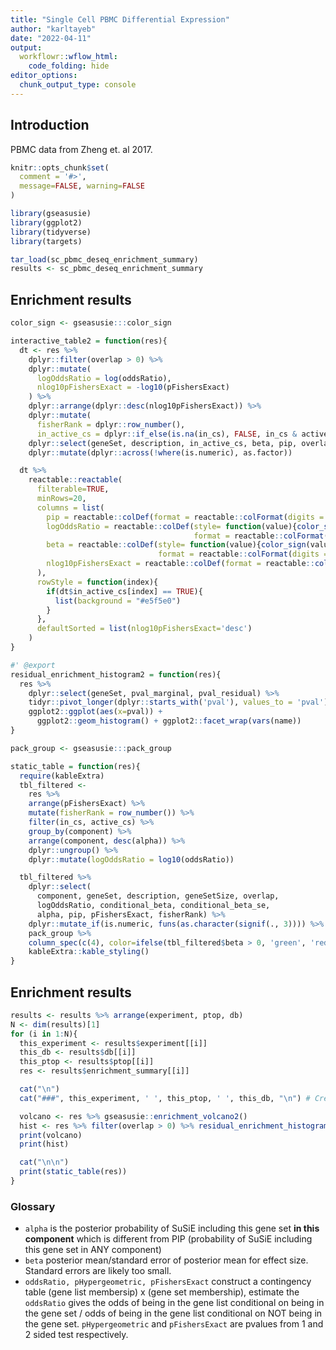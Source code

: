 ```yaml
---
title: "Single Cell PBMC Differential Expression"
author: "karltayeb"
date: "2022-04-11"
output:
  workflowr::wflow_html:
    code_folding: hide
editor_options:
  chunk_output_type: console
---
```


## Introduction

PBMC data from Zheng et. al 2017.

```r
knitr::opts_chunk$set(
  comment = '#>',
  message=FALSE, warning=FALSE
)
```

```r
library(gseasusie)
library(ggplot2)
library(tidyverse)
library(targets)

tar_load(sc_pbmc_deseq_enrichment_summary)
results <- sc_pbmc_deseq_enrichment_summary
```

## Enrichment results

```r
color_sign <- gseasusie:::color_sign

interactive_table2 = function(res){
  dt <- res %>% 
    dplyr::filter(overlap > 0) %>%
    dplyr::mutate(
      logOddsRatio = log(oddsRatio),
      nlog10pFishersExact = -log10(pFishersExact)
    ) %>%
    dplyr::arrange(dplyr::desc(nlog10pFishersExact)) %>%
    dplyr::mutate(
      fisherRank = dplyr::row_number(),
      in_active_cs = dplyr::if_else(is.na(in_cs), FALSE, in_cs & active_cs)) %>%
    dplyr::select(geneSet, description, in_active_cs, beta, pip, overlap, geneSetSize, logOddsRatio, nlog10pFishersExact, component, fisherRank) %>%
    dplyr::mutate(dplyr::across(!where(is.numeric), as.factor))

  dt %>%
    reactable::reactable(
      filterable=TRUE,
      minRows=20,
      columns = list(
        pip = reactable::colDef(format = reactable::colFormat(digits = 3)),
        logOddsRatio = reactable::colDef(style= function(value){color_sign(value)},
                                         format = reactable::colFormat(digits = 3)),
        beta = reactable::colDef(style= function(value){color_sign(value)},
                                 format = reactable::colFormat(digits = 3)),
        nlog10pFishersExact = reactable::colDef(format = reactable::colFormat(digits = 3))
      ),
      rowStyle = function(index){
        if(dt$in_active_cs[index] == TRUE){
          list(background = "#e5f5e0")
        }
      },
      defaultSorted = list(nlog10pFishersExact='desc')
    )
}

#' @export
residual_enrichment_histogram2 = function(res){
  res %>%
    dplyr::select(geneSet, pval_marginal, pval_residual) %>%
    tidyr::pivot_longer(dplyr::starts_with('pval'), values_to = 'pval') %>%
    ggplot2::ggplot(aes(x=pval)) +
      ggplot2::geom_histogram() + ggplot2::facet_wrap(vars(name))
}

pack_group <- gseasusie:::pack_group

static_table = function(res){
  require(kableExtra)
  tbl_filtered <-
    res %>%
    arrange(pFishersExact) %>%
    mutate(fisherRank = row_number()) %>%
    filter(in_cs, active_cs) %>%
    group_by(component) %>%
    arrange(component, desc(alpha)) %>%
    dplyr::ungroup() %>%
    dplyr::mutate(logOddsRatio = log10(oddsRatio))

  tbl_filtered %>%
    dplyr::select(
      component, geneSet, description, geneSetSize, overlap,
      logOddsRatio, conditional_beta, conditional_beta_se,
      alpha, pip, pFishersExact, fisherRank) %>%
    dplyr::mutate_if(is.numeric, funs(as.character(signif(., 3)))) %>%
    pack_group %>%
    column_spec(c(4), color=ifelse(tbl_filtered$beta > 0, 'green', 'red')) %>%
    kableExtra::kable_styling()
}
```

## Enrichment results

```r
results <- results %>% arrange(experiment, ptop, db)
N <- dim(results)[1]
for (i in 1:N){
  this_experiment <- results$experiment[[i]]
  this_db <- results$db[[i]]
  this_ptop <- results$ptop[[i]]
  res <- results$enrichment_summary[[i]]

  cat("\n") 
  cat("###", this_experiment, ' ', this_ptop, ' ', this_db, "\n") # Create second level headings with the names.

  volcano <- res %>% gseasusie::enrichment_volcano2()
  hist <- res %>% filter(overlap > 0) %>% residual_enrichment_histogram2() 
  print(volcano)
  print(hist)

  cat("\n\n")
  print(static_table(res))
}
```

### Glossary

* `alpha` is the posterior probability of SuSiE including this gene set **in this component** which is different from PIP (probability of SuSiE including this gene set in ANY component)
* `beta` posterior mean/standard error of posterior mean for effect size. Standard errors are likely too small. 
* `oddsRatio, pHypergeometric, pFishersExact` construct a contingency table (gene list membersip) x (gene set membership), estimate the `oddsRatio` gives the odds of being in the gene list conditional on being in the gene set / odds of being in the gene list conditional on NOT being in the gene set. `pHypergeometric` and `pFishersExact` are pvalues from 1 and 2 sided test respectively. 
